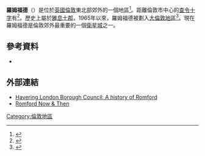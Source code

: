 {{infobox UK place
|country =                 英格蘭
|map_type =                大倫敦
|region=                   大倫敦
|official_name=            Romford
|static_image_name=        Romford Ring Road - geograph.org.uk - 46845.jpg
|static_image_caption=     Romford Ring Road 
|london_borough=           Havering
|constituency_westminster= [[Romford_(UK_Parliament_constituency)|Romford]]
|postcode_area=            RM
|postcode_district=        RM1, RM7
|post_town=                ROMFORD
|dial_code=                01708
|os_grid_reference=        TQ510887
|latitude=                 51.5768
|longitude=                0.1801
|population=               95,894
|population_ref=           (2011)
|charingX_distance_mi=     14.1
|charingX_direction=       SW
}}
'''羅姆福德'''（{{lang-en|Romford}}）是位於[[英國|英國]][[倫敦|倫敦]]東北部郊外的一個地區<ref name=london_plan_ne_map>{{cite web | publisher=[[Greater_London_Authority|Greater London Authority]] | date=February 2008 | url=http://www.london.gov.uk/thelondonplan/images/maps-diagrams/jpg/map-5c-1.jpg | title=North East London sub region | author=[[Mayor_of_London|Mayor of London]] | accessdate=6 August 2009 | archive-date=2010-05-31 | archive-url=https://web.archive.org/web/20100531064640/http://www.london.gov.uk/thelondonplan/images/maps-diagrams/jpg/map-5c-1.jpg | dead-url=no }}</ref>。距離倫敦市中心的[[查令十字|查令十字]]有{{convert|14.1|mi|km|1}}<ref name=london_plan_amended>{{cite web | url=http://www.london.gov.uk/thelondonplan/docs/londonplan08.pdf | author=[[Mayor_of_London|Mayor of London]] | publisher=[[Greater_London_Authority|Greater London Authority]] | title=London Plan (Consolidated with Alterations since 2004) | date=February 2008 | accessdate=6 August 2009 | archive-date=2010-06-02 | archive-url=https://web.archive.org/web/20100602000714/http://www.london.gov.uk/thelondonplan/docs/londonplan08.pdf | dead-url=no }}</ref>。歷史上屬於[[雅息士郡|雅息士郡]]，1965年以來，羅姆福德被劃入[[大倫敦地區|大倫敦地區]]<ref name=metro>{{cite book | author=Young, K. & Garside, P., | title=Metropolitan London: Politics and Urban Change 1837-1981 | year=1982 }}</ref>。現在羅姆福德是倫敦郊外最重要的一個[[衛星城|衛星城]]之一。

==參考資料==
{{Reflist}}
* {{Citation |publisher = John Murray |publication-place = London |title = Handbook to the Environs of London |author = James Thorne |publication-date = 1876 |chapter= Romford |chapterurl= http://hdl.handle.net/2027/mdp.39015063815677?urlappend=%3Bseq=110 }}

==外部連結==
{{commons category|Romford}}
*[https://web.archive.org/web/20101123061143/http://havering.gov.uk/index.aspx?articleid=7989 Havering London Borough Council: A history of Romford]
*[https://web.archive.org/web/20040622133028/http://www.romford.org/ Romford Now & Then]
{{倫敦地區}}
[[Category:倫敦地區|Category:倫敦地區]]